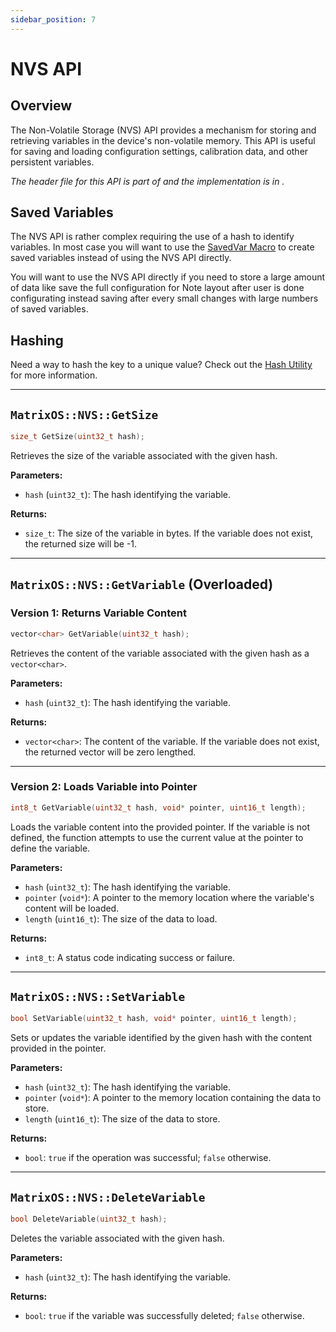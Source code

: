 ```yaml
---
sidebar_position: 7
---
```


# NVS API

## Overview
The Non-Volatile Storage (NVS) API provides a mechanism for storing and retrieving variables in the device's non-volatile memory. This API is useful for saving and loading configuration settings, calibration data, and other persistent variables.

*The header file for this API is part of <GithubLink path="os/MatrixOS.h"/> and the implementation is in <GithubLink path="os/system/NVS.cpp"/>.*

## Saved Variables
The NVS API is rather complex requiring the use of a hash to identify variables. In most case you will want to use the [SavedVar Macro](./Utilities/SavedVarible)  to create saved variables instead of using the NVS API directly.

You will want to use the NVS API directly if you need to store a large amount of data like save the full configuration for Note layout after user is done configurating instead saving after every small changes with large numbers of saved variables.

## Hashing 
Need a way to hash the key to a unique value? Check out the [Hash Utility](./Utilities/Hash) for more information.


---

## `MatrixOS::NVS::GetSize`
```cpp
size_t GetSize(uint32_t hash);
```

Retrieves the size of the variable associated with the given hash.

**Parameters:**
- `hash` (`uint32_t`): The hash identifying the variable.

**Returns:**
- `size_t`: The size of the variable in bytes. If the variable does not exist, the returned size will be -1.

---

## `MatrixOS::NVS::GetVariable` (Overloaded)

### Version 1: Returns Variable Content
```cpp
vector<char> GetVariable(uint32_t hash);
```

Retrieves the content of the variable associated with the given hash as a `vector<char>`.

**Parameters:**
- `hash` (`uint32_t`): The hash identifying the variable.

**Returns:**
- `vector<char>`: The content of the variable. If the variable does not exist, the returned vector will be zero lengthed.

---

### Version 2: Loads Variable into Pointer
```cpp
int8_t GetVariable(uint32_t hash, void* pointer, uint16_t length);
```

Loads the variable content into the provided pointer. If the variable is not defined, the function attempts to use the current value at the pointer to define the variable.

**Parameters:**
- `hash` (`uint32_t`): The hash identifying the variable.
- `pointer` (`void*`): A pointer to the memory location where the variable's content will be loaded.
- `length` (`uint16_t`): The size of the data to load.

**Returns:**
- `int8_t`: A status code indicating success or failure.

---

## `MatrixOS::NVS::SetVariable`
```cpp
bool SetVariable(uint32_t hash, void* pointer, uint16_t length);
```

Sets or updates the variable identified by the given hash with the content provided in the pointer.

**Parameters:**
- `hash` (`uint32_t`): The hash identifying the variable.
- `pointer` (`void*`): A pointer to the memory location containing the data to store.
- `length` (`uint16_t`): The size of the data to store.

**Returns:**
- `bool`: `true` if the operation was successful; `false` otherwise.

---

## `MatrixOS::NVS::DeleteVariable`
```cpp
bool DeleteVariable(uint32_t hash);
```

Deletes the variable associated with the given hash.

**Parameters:**
- `hash` (`uint32_t`): The hash identifying the variable.

**Returns:**
- `bool`: `true` if the variable was successfully deleted; `false` otherwise.
```